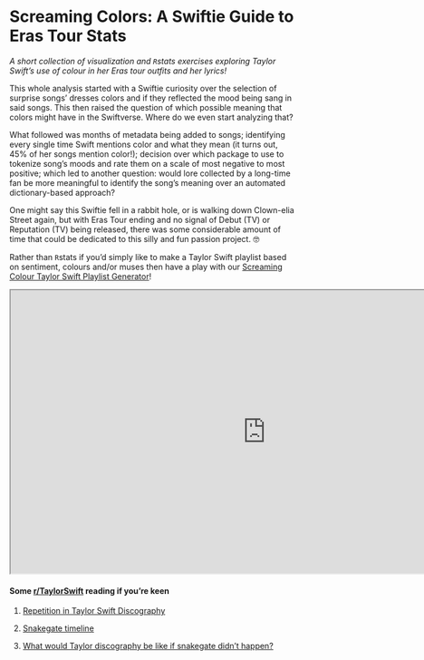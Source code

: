 # Screaming Colors: A Swiftie Guide to Eras Tour Stats {.unnumbered}

*A short collection of visualization and `R`stats exercises exploring Taylor Swift's use of colour in her Eras tour outfits and her lyrics!*

This whole analysis started with a Swiftie curiosity over the selection of surprise songs' dresses colors and if they reflected the mood being sang in said songs. This then raised the question of which possible meaning that colors might have in the Swiftverse. Where do we even start analyzing that?

What followed was months of metadata being added to songs; identifying every single time Swift mentions color and what they mean (it turns out, 45% of her songs mention color!);  decision over which package to use to tokenize song's moods and rate them on a scale of most negative to most positive; which led to another question: would lore collected by a long-time fan be more meaningful to identify the song's meaning over an automated dictionary-based approach? 

One might say this Swiftie fell in a rabbit hole, or is walking down Clown-elia Street again, but with Eras Tour ending and no signal of Debut (TV) or Reputation (TV) being released, there was some considerable amount of time that could be dedicated to this silly and fun passion project. 🤓


Rather than `R`stats if you'd simply like to make a Taylor Swift playlist based on sentiment, colours and/or muses then have a play with our [Screaming Colour Taylor Swift Playlist Generator](https://marinaklemm.shinyapps.io/screamingcolor/)!

<iframe src="https://marinaklemm.shinyapps.io/screamingcolor/" height="500" width="900" title="Screaming Colour Taylor Swift Playlist Generator"></iframe>

#### Some [r/TaylorSwift](https://www.reddit.com/r/TaylorSwift) reading if you're keen {.unnumbered}

 1. [Repetition in Taylor Swift Discography](https://www.reddit.com/r/TaylorSwift/comments/17linx2/taylor_swift_songs_ordered_by_how_many_times_the/)

 2. [Snakegate timeline](https://www.cosmopolitan.com/uk/entertainment/news/a41965/taylor-swift-kanye-west-feud-timeline/)

 3. [What would Taylor discography be like if snakegate didn't happen?](https://www.reddit.com/r/TaylorSwift/comments/192w7pv/what_would_taylors_6th_album_be_if_it_wasnt_for/)

